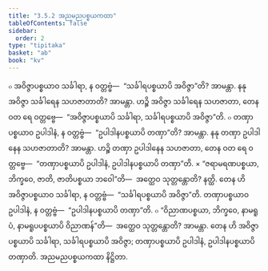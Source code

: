 ```yaml
---
title: "3.5.2 အညမညပစ္စယကထာ"
tableOfContents: false
sidebar:
  order: 2
type: "tipitaka"
basket: "ab"
book: "kv"
---
```



<DynamicBreadcrumb />

<Division number="718" book="kv" e="ch" v="32" p="370">

<Paragraph number="2292" book="kv">
๐ အဝိဇ္ဇာပစ္စယာဝ သင်္ခါရာ, န ဝတ္တဗ္ဗံ—  “သင်္ခါရပစ္စယာပိ အဝိဇ္ဇာ”တိ? အာမန္တာ. နနု အဝိဇ္ဇာ သင်္ခါရေန သဟဇာတာတိ? အာမန္တာ. ဟဉ္စိ အဝိဇ္ဇာ သင်္ခါရေန သဟဇာတာ, တေန ဝတ ရေ ဝတ္တဗ္ဗေ—  “အဝိဇ္ဇာပစ္စယာပိ သင်္ခါရာ, သင်္ခါရပစ္စယာပိ အဝိဇ္ဇာ”တိ.
</Paragraph>

<Paragraph number="2293" book="kv">
๐ တဏှာပစ္စယာဝ ဥပါဒါနံ, န ဝတ္တဗ္ဗံ—  “ဥပါဒါနပစ္စယာပိ တဏှာ”တိ? အာမန္တာ. နနု တဏှာ ဥပါဒါနေန သဟဇာတာတိ? အာမန္တာ. ဟဉ္စိ တဏှာ ဥပါဒါနေန သဟဇာတာ, တေန ဝတ ရေ ဝတ္တဗ္ဗေ—  “တဏှာပစ္စယာပိ ဥပါဒါနံ, ဥပါဒါနပစ္စယာပိ တဏှာ”တိ.
</Paragraph>

</Division>
<Division number="719" book="kv" e="ch" v="32" p="371">

<Paragraph number="2294" book="kv">
× “ဇရာမရဏပစ္စယာ, ဘိက္ခဝေ, ဇာတိ, ဇာတိပစ္စယာ ဘဝေါ”တိ—  အတ္ထေဝ သုတ္တန္တောတိ? နတ္ထိ. တေန ဟိ အဝိဇ္ဇာပစ္စယာဝ သင်္ခါရာ, န ဝတ္တဗ္ဗံ—  “သင်္ခါရပစ္စယာပိ အဝိဇ္ဇာ”တိ. တဏှာပစ္စယာဝ ဥပါဒါနံ, န ဝတ္တဗ္ဗံ—  “ဥပါဒါနပစ္စယာပိ တဏှာ”တိ.
</Paragraph>

<Paragraph number="2295" book="kv">
๐ “ဝိညာဏပစ္စယာ, ဘိက္ခဝေ, နာမရူပံ, နာမရူပပစ္စယာပိ ဝိညာဏန်”တိ—  အတ္ထေဝ သုတ္တန္တောတိ? အာမန္တာ. တေန ဟိ အဝိဇ္ဇာပစ္စယာပိ သင်္ခါရာ, သင်္ခါရပစ္စယာပိ အဝိဇ္ဇာ; တဏှာပစ္စယာပိ ဥပါဒါနံ, ဥပါဒါနပစ္စယာပိ တဏှာတိ.

</Paragraph>
</Division>

<Paragraph number="2296" type="center" book="kv">
အညမညပစ္စယကထာ နိဋ္ဌိတာ.
</Paragraph>